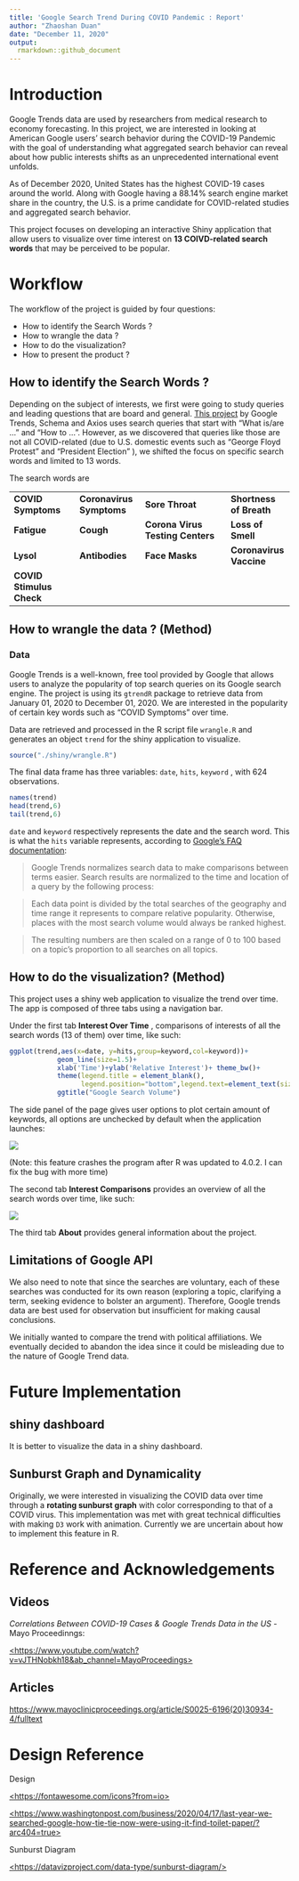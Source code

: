 ```yaml
---
title: 'Google Search Trend During COVID Pandemic : Report'
author: "Zhaoshan Duan"
date: "December 11, 2020"
output:
  rmarkdown::github_document
---
```


# Introduction

Google Trends data are used by researchers from medical research to economy forecasting. In this project, we are interested in looking at American Google users' search behavior during the COVID-19 Pandemic with the goal of understanding what aggregated search behavior can reveal about how public interests shifts as an unprecedented international event unfolds.

As of December 2020, United States has the highest COVID-19 cases around the world. Along with Google having a 88.14% search engine market share in the country, the U.S. is a prime candidate for COVID-related studies and aggregated search behavior.

This project focuses on developing an interactive Shiny application that allow users to visualize over time interest on **13 COIVD-related search words** that may be perceived to be popular.

# Workflow

The workflow of the project is guided by four questions:

-   How to identify the Search Words ?
-   How to wrangle the data ?
-   How to do the visualization?
-   How to present the product ?

## How to identify the Search Words ?

Depending on the subject of interests, we first were going to study queries and leading questions that are board and general. [This project](https://searchingcovid19.com/) by Google Trends, Schema and Axios uses search queries that start with "What is/are ..." and "How to ...". However, as we discovered that queries like those are not all COVID-related (due to U.S. domestic events such as "George Floyd Protest" and "President Election" ), we shifted the focus on specific search words and limited to 13 words.

The search words are

|                          |                          |                                  |                         |
|--------------------------|--------------------------|----------------------------------|-------------------------|
| **COVID Symptoms**       | **Coronavirus Symptoms** | **Sore Throat**                  | **Shortness of Breath** |
| **Fatigue**              | **Cough**                | **Corona Virus Testing Centers** | **Loss of Smell**       |
| **Lysol**                | **Antibodies**           | **Face Masks**                   | **Coronavirus Vaccine** |
| **COVID Stimulus Check** |                          |                                  |                         |

## How to wrangle the data ? (Method)

### Data

Google Trends is a well-known, free tool provided by Google that allows users to analyze the popularity of top search queries on its Google search engine. The project is using its `gtrendR` package to retrieve data from January 01, 2020 to December 01, 2020. We are interested in the popularity of certain key words such as "COVID Symptoms" over time.

Data are retrieved and processed in the R script file `wrangle.R` and generates an object `trend` for the shiny application to visualize.

```r
source("./shiny/wrangle.R")
```

The final data frame has three variables: `date`, `hits`, `keyword` , with 624 observations.

```r
names(trend)
head(trend,6)
tail(trend,6)
```

`date` and `keyword` respectively represents the date and the search word. This is what the `hits` variable represents, according to [Google's FAQ documentation](https://support.google.com/trends/answer/4365533?hl=en):

> Google Trends normalizes search data to make comparisons between terms easier. Search results are normalized to the time and location of a query by the following process:

> Each data point is divided by the total searches of the geography and time range it represents to compare relative popularity. Otherwise, places with the most search volume would always be ranked highest.

> The resulting numbers are then scaled on a range of 0 to 100 based on a topic's proportion to all searches on all topics.

## How to do the visualization? (Method)

This project uses a shiny web application to visualize the trend over time. The app is composed of three tabs using a navigation bar.

Under the first tab **Interest Over Time** , comparisons of interests of all the search words (13 of them) over time, like such:

```r
ggplot(trend,aes(x=date, y=hits,group=keyword,col=keyword))+
            geom_line(size=1.5)+
            xlab('Time')+ylab('Relative Interest')+ theme_bw()+
            theme(legend.title = element_blank(),
                  legend.position="bottom",legend.text=element_text(size=12))+
            ggtitle("Google Search Volume") 
```

The side panel of the page gives user options to plot certain amount of keywords, all options are unchecked by default when the application launches:

![](shiny/app_screenshots/interest_over_time.jpg)

(Note: this feature crashes the program after R was updated to 4.0.2. I can fix the bug with more time)

The second tab **Interest Comparisons** provides an overview of all the search words over time, like such:

![](shiny/app_screenshots/interest_comparision.jpg)

The third tab **About** provides general information about the project.

## Limitations of Google API

We also need to note that since the searches are voluntary, each of these searches was conducted for its own reason (exploring a topic, clarifying a term, seeking evidence to bolster an argument). Therefore, Google trends data are best used for observation but insufficient for making causal conclusions.

We initially wanted to compare the trend with political affiliations. We eventually decided to abandon the idea since it could be misleading due to the nature of Google Trend data.

# Future Implementation

## shiny dashboard

It is better to visualize the data in a shiny dashboard.

## Sunburst Graph and Dynamicality

Originally, we were interested in visualizing the COVID data over time through a **rotating sunburst graph** with color corresponding to that of a COVID virus. This implementation was met with great technical difficulties with making `D3` work with animation. Currently we are uncertain about how to implement this feature in R.

# Reference and Acknowledgements

## Videos

*Correlations Between COVID-19 Cases & Google Trends Data in the US* - Mayo Proceedinngs:

[\<https://www.youtube.com/watch?v=vJTHNobkh18&ab_channel=MayoProceedings\>](https://www.youtube.com/watch?v=vJTHNobkh18&ab_channel=MayoProceedings){.uri}

## Articles

<https://www.mayoclinicproceedings.org/article/S0025-6196(20)30934-4/fulltext>

# Design Reference

Design

[\<https://fontawesome.com/icons?from=io\>](https://fontawesome.com/icons?from=io){.uri}

[\<https://www.washingtonpost.com/business/2020/04/17/last-year-we-searched-google-how-tie-tie-now-were-using-it-find-toilet-paper/?arc404=true\>](https://www.washingtonpost.com/business/2020/04/17/last-year-we-searched-google-how-tie-tie-now-were-using-it-find-toilet-paper/?arc404=true){.uri}

Sunburst Diagram

[\<https://datavizproject.com/data-type/sunburst-diagram/\>](https://datavizproject.com/data-type/sunburst-diagram/){.uri}
